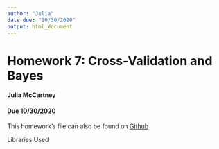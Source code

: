 ```yaml
---
author: "Julia"
date due: "10/30/2020"
output: html_document
---
```


# Homework 7: Cross-Validation and Bayes {.tabset}

#### Julia McCartney  
#### Due 10/30/2020

This homework's file can also be found on [Github]()

  
Libraries Used
```r

```


